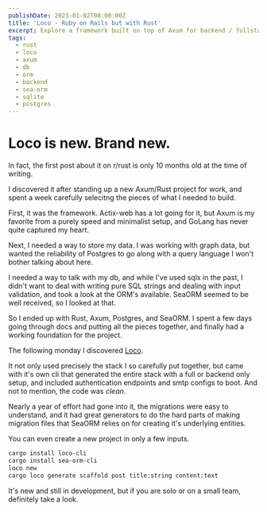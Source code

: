 ```yaml
---
publishDate: 2023-01-02T00:00:00Z
title: 'Loco - Ruby on Rails but with Rust'
excerpt: Explore a framework built on top of Axum for backend / fullstack projects
tags:
  - rust
  - loco
  - axum
  - db
  - orm
  - backend
  - sea-orm
  - sqlite
  - postgres
---
```


# Loco is new. Brand new.

In fact, the first post about it on r/rust is only 10 months old at the time of writing.

I discovered it after standing up a new Axum/Rust project for work, and spent a week carefully selecitng the pieces of what I needed to build.

First, it was the framework. Actix-web has a lot going for it, but Axum is my favorite from a purely speed and minimalist setup, and GoLang has never quite captured my heart.

Next, I needed a way to store my data. I was working with graph data, but wanted the reliability of Postgres to go along with a query language I won't bother talking about here.

I needed a way to talk with my db, and while I've used sqlx in the past, I didn't want to deal with writing pure SQL strings and dealing with input validation, and took a look at the ORM's available. SeaORM seemed to be well received, so I looked at that.

So I ended up with Rust, Axum, Postgres, and SeaORM. I spent a few days going through docs and putting all the pieces together, and finally had a working foundation for the project.

The following monday I discovered [Loco](https://loco.rs/).

It not only used precisely the stack I so carefully put together, but came with it's own cli that generated the entire stack with a full or backend only setup, and included authentication endpoints and smtp configs to boot. And not to mention, the code was _clean_.

Nearly a year of effort had gone into it, the migrations were easy to understand, and it had great generators to do the hard parts of making migration files that SeaORM relies on for creating it's underlying entities.

You can even create a new project in only a few inputs.

```sh
cargo install loco-cli
cargo install sea-orm-cli
loco new
cargo loco generate scaffold post title:string content:text
```

It's new and still in development, but if you are solo or on a small team, definitely take a look.
